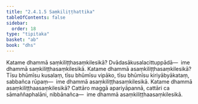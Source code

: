 ```yaml
---
title: "2.4.1.5 Saṃkiliṭṭhattika"
tableOfContents: false
sidebar:
  order: 18
type: "tipitaka"
basket: "ab"
book: "dhs"
---
```



<DynamicBreadcrumb />

<Division number="1396" book="dhs">

<Paragraph number="2102" book="dhs">
Katame dhammā saṃkiliṭṭhasaṃkilesikā? Dvādasākusalacittuppādā—  ime dhammā saṃkiliṭṭhasaṃkilesikā.
</Paragraph>

</Division>
<Division number="1397" book="dhs">

<Paragraph number="2103" book="dhs">
Katame dhammā asaṃkiliṭṭhasaṃkilesikā? Tīsu bhūmīsu kusalaṃ, tīsu bhūmīsu vipāko, tīsu bhūmīsu kiriyābyākataṃ, sabbañca rūpaṃ—  ime dhammā asaṃkiliṭṭhasaṃkilesikā.
</Paragraph>

</Division>
<Division number="1398" book="dhs">

<Paragraph number="2104" book="dhs">
Katame dhammā asaṃkiliṭṭhaasaṃkilesikā? Cattāro maggā apariyāpannā, cattāri ca sāmaññaphalāni, nibbānañca—  ime dhammā asaṃkiliṭṭhaasaṃkilesikā.
</Paragraph>
</Division>